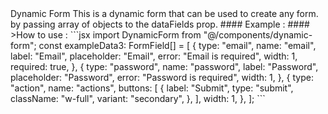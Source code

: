 
<Section>
  <Section.Back />
  <Section.Header>
    <Section.Title>Dynamic Form</Section.Title>
    <Section.Description>
      This is a dynamic form that can be used to create any form. by passing
      array of objects to the dataFields prop.
    </Section.Description>
  </Section.Header>
  #### Example : 
  <Section.Body>
    <DynamicForm
      description="description of the form goes here"
      title="test form1"
      dataFields={exampleData}
    />
    <DynamicForm
      description="description of the form goes here 2"
      title="test form"
      dataFields={exampleData2}
    />
    <DynamicForm
      description="description of the form goes here 3"
      title="test form"
      dataFields={exampleData3}
    />
  </Section.Body>
  #### >How to use :
  <Section.Code>
    ```jsx
      import DynamicForm from "@/components/dynamic-form";
      const exampleData3: FormField[] = [
        {
          type: "email",
          name: "email",
          label: "Email",
          placeholder: "Email",
          error: "Email is required",
          width: 1,
          required: true,
        },
        {
          type: "password",
          name: "password",
          label: "Password",
          placeholder: "Password",
          error: "Password is required",
          width: 1,
        },
        {
          type: "action",
          name: "actions",
          buttons: [
            {
              label: "Submit",
              type: "submit",
              className: "w-full",
              variant: "secondary",
            },
          ],
          width: 1,
        },
      ];
      <DynamicForm
      description="description of the form goes here"
      title="test form1"
      dataFields={Data}
    />
    ```
  </Section.Code>
</Section>
